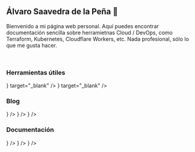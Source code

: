 
## Álvaro Saavedra de la Peña 🚀

Bienvenido a mi página web personal. Aquí puedes encontrar documentación sencilla sobre herramietnas Cloud / DevOps, como Terraform, Kubernetes, Cloudflare Workers, etc. Nada profesional, sólo lo que me gusta hacer.

<br />

### Herramientas útiles

<Cards>
  <Cards.Card
    title="Obtener mi IP pública"
    href="https://ip.alvarosaavedra.es"
    icon={<svg  xmlns="http://www.w3.org/2000/svg"  width="24"  height="24"  viewBox="0 0 24 24"  fill="none"  stroke="currentColor"  stroke-width="2"  stroke-linecap="round"  stroke-linejoin="round"  class="icon icon-tabler icons-tabler-outline icon-tabler-network"><path stroke="none" d="M0 0h24v24H0z" fill="none"/><path d="M6 9a6 6 0 1 0 12 0a6 6 0 0 0 -12 0" /><path d="M12 3c1.333 .333 2 2.333 2 6s-.667 5.667 -2 6" /><path d="M12 3c-1.333 .333 -2 2.333 -2 6s.667 5.667 2 6" /><path d="M6 9h12" /><path d="M3 20h7" /><path d="M14 20h7" /><path d="M10 20a2 2 0 1 0 4 0a2 2 0 0 0 -4 0" /><path d="M12 15v3" /></svg>}
    target="_blank"
  />
  <Cards.Card
    title="Consulta mi CV"
    href="https://alvarosaavedra.cloud"
    icon={<svg  xmlns="http://www.w3.org/2000/svg"  width="24"  height="24"  viewBox="0 0 24 24"  fill="none"  stroke="currentColor"  stroke-width="2"  stroke-linecap="round"  stroke-linejoin="round"  class="icon icon-tabler icons-tabler-outline icon-tabler-link"><path stroke="none" d="M0 0h24v24H0z" fill="none"/><path d="M9 15l6 -6" /><path d="M11 6l.463 -.536a5 5 0 0 1 7.071 7.072l-.534 .464" /><path d="M13 18l-.397 .534a5.068 5.068 0 0 1 -7.127 0a4.972 4.972 0 0 1 0 -7.071l.524 -.463" /></svg>}
    target="_blank"
  />
</Cards>

### Blog

<Cards>
  <Cards.Card
    title="Cloudflare Workers"
    href="/blog/cloudflare-workers"
    icon={<svg  xmlns="http://www.w3.org/2000/svg"  width="24"  height="24"  viewBox="0 0 24 24"  fill="none"  stroke="currentColor"  stroke-width="2"  stroke-linecap="round"  stroke-linejoin="round"  class="icon icon-tabler icons-tabler-outline icon-tabler-book"><path stroke="none" d="M0 0h24v24H0z" fill="none"/><path d="M3 19a9 9 0 0 1 9 0a9 9 0 0 1 9 0" /><path d="M3 6a9 9 0 0 1 9 0a9 9 0 0 1 9 0" /><path d="M3 6l0 13" /><path d="M12 6l0 13" /><path d="M21 6l0 13" /></svg>}
  />
  <Cards.Card
    title="CDN con CloudFront y S3"
    href="/blog/cdn"
    icon={<svg  xmlns="http://www.w3.org/2000/svg"  width="24"  height="24"  viewBox="0 0 24 24"  fill="none"  stroke="currentColor"  stroke-width="2"  stroke-linecap="round"  stroke-linejoin="round"  class="icon icon-tabler icons-tabler-outline icon-tabler-cloud-download"><path stroke="none" d="M0 0h24v24H0z" fill="none"/><path d="M19 18a3.5 3.5 0 0 0 0 -7h-1a5 4.5 0 0 0 -11 -2a4.6 4.4 0 0 0 -2.1 8.4" /><path d="M12 13l0 9" /><path d="M9 19l3 3l3 -3" /></svg>}
  />
  <Cards.Card
    title="Resultados de tenis automatizado"
    href="/blog/rankings-tenis"
    icon={<svg  xmlns="http://www.w3.org/2000/svg"  width="24"  height="24"  viewBox="0 0 24 24"  fill="none"  stroke="currentColor"  stroke-width="2"  stroke-linecap="round"  stroke-linejoin="round"  class="icon icon-tabler icons-tabler-outline icon-tabler-ball-tennis"><path stroke="none" d="M0 0h24v24H0z" fill="none"/><path d="M12 12m-9 0a9 9 0 1 0 18 0a9 9 0 1 0 -18 0" /><path d="M6 5.3a9 9 0 0 1 0 13.4" /><path d="M18 5.3a9 9 0 0 0 0 13.4" /></svg>}
  />
</Cards>

### Documentación

<Cards>
  <Cards.Card
    title="Terraform"
    href="/docs/terraform"
    icon={<svg  xmlns="http://www.w3.org/2000/svg"  width="24"  height="24"  viewBox="0 0 24 24"  fill="none"  stroke="currentColor"  stroke-width="2"  stroke-linecap="round"  stroke-linejoin="round"  class="icon icon-tabler icons-tabler-outline icon-tabler-brand-terraform"><path stroke="none" d="M0 0h24v24H0z" fill="none"/><path d="M15 15.5l-11.476 -6.216a1 1 0 0 1 -.524 -.88v-4.054a1.35 1.35 0 0 1 2.03 -1.166l9.97 5.816v10.65a1.35 1.35 0 0 1 -2.03 1.166l-3.474 -2.027a1 1 0 0 1 -.496 -.863v-11.926" /><path d="M15 15.5l5.504 -3.21a1 1 0 0 0 .496 -.864v-3.576a1.35 1.35 0 0 0 -2.03 -1.166l-3.97 2.316" /></svg>}
  />
  <Cards.Card
    title="Kubernetes"
    href="/docs/kubernetes"
    icon={<svg  xmlns="http://www.w3.org/2000/svg"  width="24"  height="24"  viewBox="0 0 24 24"  fill="none"  stroke="currentColor"  stroke-width="2"  stroke-linecap="round"  stroke-linejoin="round"  class="icon icon-tabler icons-tabler-outline icon-tabler-package"><path stroke="none" d="M0 0h24v24H0z" fill="none"/><path d="M12 3l8 4.5l0 9l-8 4.5l-8 -4.5l0 -9l8 -4.5" /><path d="M12 12l8 -4.5" /><path d="M12 12l0 9" /><path d="M12 12l-8 -4.5" /><path d="M16 5.25l-8 4.5" /></svg>}
  />
  <Cards.Card
    title="Git"
    href="/docs/git"
    icon={<svg  xmlns="http://www.w3.org/2000/svg"  width="24"  height="24"  viewBox="0 0 24 24"  fill="none"  stroke="currentColor"  stroke-width="2"  stroke-linecap="round"  stroke-linejoin="round"  class="icon icon-tabler icons-tabler-outline icon-tabler-brand-git"><path stroke="none" d="M0 0h24v24H0z" fill="none"/><path d="M16 12m-1 0a1 1 0 1 0 2 0a1 1 0 1 0 -2 0" /><path d="M12 8m-1 0a1 1 0 1 0 2 0a1 1 0 1 0 -2 0" /><path d="M12 16m-1 0a1 1 0 1 0 2 0a1 1 0 1 0 -2 0" /><path d="M12 15v-6" /><path d="M15 11l-2 -2" /><path d="M11 7l-1.9 -1.9" /><path d="M13.446 2.6l7.955 7.954a2.045 2.045 0 0 1 0 2.892l-7.955 7.955a2.045 2.045 0 0 1 -2.892 0l-7.955 -7.955a2.045 2.045 0 0 1 0 -2.892l7.955 -7.955a2.045 2.045 0 0 1 2.892 0z" /></svg>}
  />
</Cards>